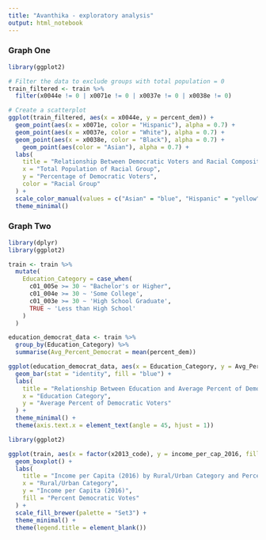 ```yaml
---
title: "Avanthika - exploratory analysis"
output: html_notebook
---
```


### Graph One
```r
library(ggplot2)

# Filter the data to exclude groups with total population = 0
train_filtered <- train %>%
  filter(x0044e != 0 | x0071e != 0 | x0037e != 0 | x0038e != 0)

# Create a scatterplot
ggplot(train_filtered, aes(x = x0044e, y = percent_dem)) +
  geom_point(aes(x = x0071e, color = "Hispanic"), alpha = 0.7) +
  geom_point(aes(x = x0037e, color = "White"), alpha = 0.7) +
  geom_point(aes(x = x0038e, color = "Black"), alpha = 0.7) +
    geom_point(aes(color = "Asian"), alpha = 0.7) +
  labs(
    title = "Relationship Between Democratic Voters and Racial Composition",
    x = "Total Population of Racial Group",
    y = "Percentage of Democratic Voters",
    color = "Racial Group"
  ) +
  scale_color_manual(values = c("Asian" = "blue", "Hispanic" = "yellow", "Black" = "green", "White" = "pink")) +
  theme_minimal()

```


### Graph Two
```r
library(dplyr)
library(ggplot2)

train <- train %>%
  mutate(
    Education_Category = case_when(
      c01_005e >= 30 ~ "Bachelor's or Higher",
      c01_004e >= 30 ~ 'Some College',
      c01_003e >= 30 ~ 'High School Graduate',
      TRUE ~ 'Less than High School'
    )
  )

education_democrat_data <- train %>%
  group_by(Education_Category) %>%
  summarise(Avg_Percent_Democrat = mean(percent_dem))

ggplot(education_democrat_data, aes(x = Education_Category, y = Avg_Percent_Democrat)) +
  geom_bar(stat = "identity", fill = "blue") +
  labs(
    title = "Relationship Between Education and Average Percent of Democratic Voters",
    x = "Education Category",
    y = "Average Percent of Democratic Voters"
  ) +
  theme_minimal() +
  theme(axis.text.x = element_text(angle = 45, hjust = 1))  


```

```r
library(ggplot2)

ggplot(train, aes(x = factor(x2013_code), y = income_per_cap_2016, fill = cut(percent_dem, breaks = c(0, 25, 50, 75, 100)))) +
  geom_boxplot() +
  labs(
    title = "Income per Capita (2016) by Rural/Urban Category and Percent Democratic Votes",
    x = "Rural/Urban Category",
    y = "Income per Capita (2016)",
    fill = "Percent Democratic Votes"
  ) +
  scale_fill_brewer(palette = "Set3") + 
  theme_minimal() +
  theme(legend.title = element_blank()) 

```

